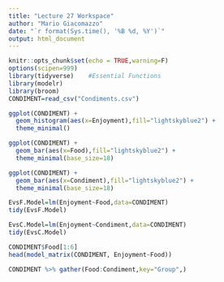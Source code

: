 ```yaml
---
title: "Lecture 27 Workspace"
author: "Mario Giacomazzo"
date: "`r format(Sys.time(), '%B %d, %Y')`"
output: html_document
---
```


```r
knitr::opts_chunk$set(echo = TRUE,warning=F)
options(scipen=999)
library(tidyverse)    #Essential Functions
library(modelr)
library(broom)
CONDIMENT=read_csv("Condiments.csv")
```

```r
ggplot(CONDIMENT) +
  geom_histogram(aes(x=Enjoyment),fill="lightskyblue2") +
  theme_minimal()
```

```r
ggplot(CONDIMENT) +
  geom_bar(aes(x=Food),fill="lightskyblue2") +
  theme_minimal(base_size=18)
```

```r
ggplot(CONDIMENT) +
  geom_bar(aes(x=Condiment),fill="lightskyblue2") +
  theme_minimal(base_size=18)
```


```r
EvsF.Model=lm(Enjoyment~Food,data=CONDIMENT)
tidy(EvsF.Model)
```

```r
EvsC.Model=lm(Enjoyment~Condiment,data=CONDIMENT)
tidy(EvsC.Model)
```

```r
CONDIMENT$Food[1:6]
head(model_matrix(CONDIMENT, Enjoyment~Food))
```




























```r
CONDIMENT %>% gather(Food:Condiment,key="Group",)
```

